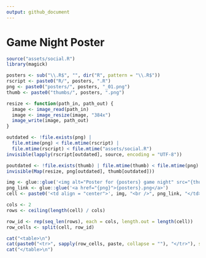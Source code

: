 ```yaml
---
output: github_document
---
```


# Game Night Poster

```r
source("assets/social.R")
library(magick)

posters <- sub("\\.R$", "", dir("R", pattern = "\\.R$"))
rscript <- paste0("R/", posters, ".R")
png <- paste0("posters/", posters, "_01.png")
thumb <- paste0("thumbs/", posters, ".png")

resize <- function(path_in, path_out) {
  image <- image_read(path_in)
  image <- image_resize(image, "384x")
  image_write(image, path_out)
}

outdated <- !file.exists(png) | 
  file.mtime(png) < file.mtime(rscript) | 
  file.mtime(rscript) < file.mtime("assets/social.R")
invisible(lapply(rscript[outdated], source, encoding = "UTF-8"))

poutdated <- !file.exists(thumb) | file.mtime(thumb) < file.mtime(png)
invisible(Map(resize, png[outdated], thumb[outdated]))
```

```r
img <- glue::glue('<img alt="Poster for {posters} game night" src="{thumb}" width="384" height="216">')
png_link <- glue::glue('<a href="{png}">{posters}.png</a>')
cell <- paste0('<td align = "center">', img, "<br />", png_link, "</td>")

cols <- 2
rows <- ceiling(length(cell) / cols)

row_id <- rep(seq_len(rows), each = cols, length.out = length(cell))
row_cells <- split(cell, row_id)

cat("<table>\n")
cat(paste0("<tr>", sapply(row_cells, paste, collapse = ""), "</tr>"), sep = "")
cat("</table>\n")
```
